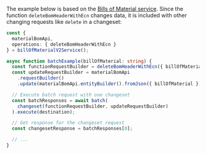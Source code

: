 The example below is based on the [Bills of Material service](https://api.sap.com/api/OP_API_BILL_OF_MATERIAL_SRV_0002/overview).
Since the function `deleteBomHeaderWithEcn` changes data, it is included with other changing requests like `delete` in a changeset:

```ts
const {
  materialBomApi,
  operations: { deleteBomHeaderWithEcn }
} = billOfMaterialV2Service();

async function batchExample(billOfMaterial: string) {
  const functionRequestBuilder = deleteBomHeaderWithEcn({ billOfMaterial });
  const updateRequestBuilder = materialBomApi
    .requestBuilder()
    .update(materialBomApi.entityBuilder().fromJson({ billOfMaterial }));

  // Execute batch request with one changeset
  const batchResponses = await batch(
    changeset(functionRequestBuilder, updateRequestBuilder)
  ).execute(destination);

  // Get response for the changeset request
  const changesetResponse = batchResponses[0];

  // ...
}
```
